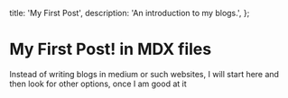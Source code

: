   title: 'My First Post',
  description: 'An introduction to my blogs.',
};

# My First Post! in **MDX files**

Instead of writing blogs in medium or such websites,
I will start here and then look for other options,
once I am good at it


